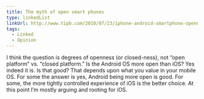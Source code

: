 ```yaml
---
title: The myth of open smart phones
type: linkedList
linkUrl: http://www.tipb.com/2010/07/23/iphone-android-smartphone-openness-lie
tags:
  - Linked
  - Opinion
---
```


I think the question is degrees of openness (or closed-ness), not “open platform” vs. “closed platform.” Is the Android OS more open than iOS? Yes indeed it is. Is that good? That depends upon what you value in your mobile OS. For some the answer is yes, Android being more open is good. For some, the more tightly controlled experience of iOS is the better choice. At this point I’m mostly arguing and rooting for iOS.
